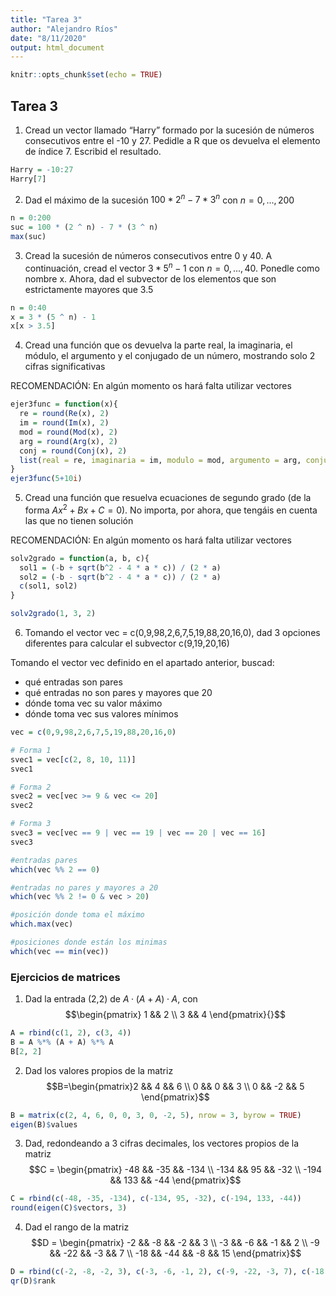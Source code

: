 ```yaml
---
title: "Tarea 3"
author: "Alejandro Ríos"
date: "8/11/2020"
output: html_document
---
```


```r
knitr::opts_chunk$set(echo = TRUE)
```
## Tarea 3

1. Cread un vector llamado "Harry" formado por la sucesión de números consecutivos entre el -10 y 27. Pedidle a R que os devuelva el elemento de índice 7. Escribid el resultado.
```r
Harry = -10:27
Harry[7]
```
2. Dad el máximo de la sucesión $100*2^n -7*3^n$ con $n=0,...,200$

```r
n = 0:200
suc = 100 * (2 ^ n) - 7 * (3 ^ n)
max(suc)
```
3. Cread la sucesión de números consecutivos entre 0 y 40. A continuación, cread el vector $3*5^n - 1$ con $n=0,...,40$. Ponedle como nombre x. Ahora, dad el subvector de los elementos que son estrictamente mayores que 3.5
```r
n = 0:40
x = 3 * (5 ^ n) - 1
x[x > 3.5]
```
4. Cread una función que os devuelva la parte real, la imaginaria, el módulo, el argumento y el conjugado de un número, mostrando solo 2 cifras significativas

RECOMENDACIÓN: En algún momento os hará falta utilizar vectores

```r
ejer3func = function(x){
  re = round(Re(x), 2)
  im = round(Im(x), 2)
  mod = round(Mod(x), 2)
  arg = round(Arg(x), 2)
  conj = round(Conj(x), 2)
  list(real = re, imaginaria = im, modulo = mod, argumento = arg, conjugado = conj)
}
ejer3func(5+10i)
```
5. Cread una función que resuelva ecuaciones de segundo grado (de la forma $Ax^2+Bx+C=0$). No importa, por ahora, que tengáis en cuenta las que no tienen solución

RECOMENDACIÓN: En algún momento os hará falta utilizar vectores 
```r
solv2grado = function(a, b, c){
  sol1 = (-b + sqrt(b^2 - 4 * a * c)) / (2 * a)
  sol2 = (-b - sqrt(b^2 - 4 * a * c)) / (2 * a)
  c(sol1, sol2)
}

solv2grado(1, 3, 2)
```
6. Tomando el vector vec = c(0,9,98,2,6,7,5,19,88,20,16,0), dad 3 opciones diferentes para calcular el subvector c(9,19,20,16)

Tomando el vector vec definido en el apartado anterior, buscad:

* qué entradas son pares
* qué entradas no son pares y mayores que 20
* dónde toma vec su valor máximo
* dónde toma vec sus valores mínimos

```r
vec = c(0,9,98,2,6,7,5,19,88,20,16,0)

# Forma 1
svec1 = vec[c(2, 8, 10, 11)]
svec1

# Forma 2
svec2 = vec[vec >= 9 & vec <= 20]
svec2

# Forma 3
svec3 = vec[vec == 9 | vec == 19 | vec == 20 | vec == 16]
svec3

#entradas pares
which(vec %% 2 == 0)

#entradas no pares y mayores a 20
which(vec %% 2 != 0 & vec > 20)

#posición donde toma el máximo
which.max(vec)

#posiciones donde están los minimas
which(vec == min(vec))
```
### Ejercicios de matrices

1. Dad la entrada (2,2) de $A · (A + A) · A$, con
$$\begin{pmatrix} 1 && 2 \\ 3 && 4 \end{pmatrix}{}$$
```r
A = rbind(c(1, 2), c(3, 4))
B = A %*% (A + A) %*% A
B[2, 2]
```
2. Dad los valores propios de la matriz
$$B=\begin{pmatrix}2 && 4 && 6 \\ 0 && 0 && 3 \\ 0 && -2 && 5 \end{pmatrix}$$
```r
B = matrix(c(2, 4, 6, 0, 0, 3, 0, -2, 5), nrow = 3, byrow = TRUE)
eigen(B)$values
```
3. Dad, redondeando a 3 cifras decimales, los vectores propios de la matriz
$$C = \begin{pmatrix} -48 && -35 && -134 \\ -134 && 95 && -32 \\ -194 && 133 && -44 \end{pmatrix}$$
```r
C = rbind(c(-48, -35, -134), c(-134, 95, -32), c(-194, 133, -44))
round(eigen(C)$vectors, 3)
```

4. Dad el rango de la matriz
$$D = \begin{pmatrix} -2 && -8 && -2 && 3 \\ -3 && -6 && -1 && 2 \\ -9 && -22 &&
-3 && 7 \\ -18 && -44 && -8 && 15 \end{pmatrix}$$
```r
D = rbind(c(-2, -8, -2, 3), c(-3, -6, -1, 2), c(-9, -22, -3, 7), c(-18, -44, -8, 15))
qr(D)$rank
```

